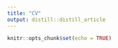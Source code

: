 ```yaml
---
title: "CV"
output: distill::distill_article
---
```


```r
knitr::opts_chunk$set(echo = TRUE)
```

